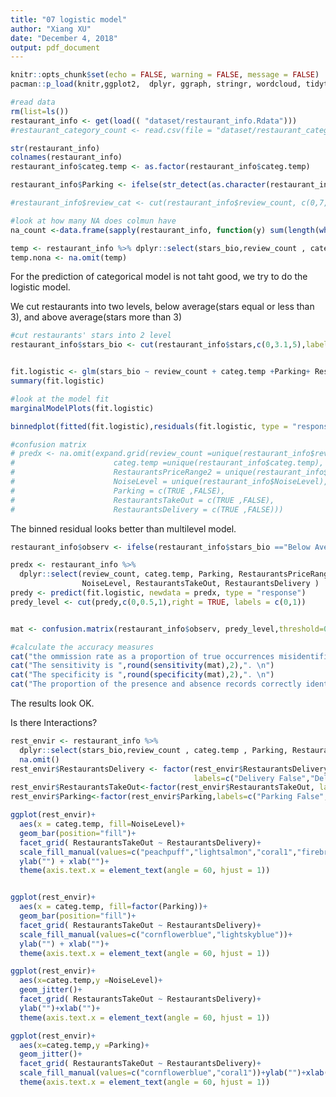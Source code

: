 ```yaml
---
title: "07 logistic model"
author: "Xiang XU"
date: "December 4, 2018"
output: pdf_document
---
```


```r
knitr::opts_chunk$set(echo = FALSE, warning = FALSE, message = FALSE)
pacman::p_load(knitr,ggplot2,  dplyr, ggraph, stringr, wordcloud, tidytext,tidyr,lubridate, widyr,jsonlite,sentimentr, benford.analysis, magrittr,lme4,arm,nnet,mgcv,data.table,car,haven,SDMTools)

```
```r
#read data
rm(list=ls())
restaurant_info <- get(load(( "dataset/restaurant_info.Rdata")))
#restaurant_category_count <- read.csv(file = "dataset/restaurant_category_count.csv")

str(restaurant_info)
colnames(restaurant_info)
restaurant_info$categ.temp <- as.factor(restaurant_info$categ.temp)

restaurant_info$Parking <- ifelse(str_detect(as.character(restaurant_info$BusinessParking),"True") == TRUE,TRUE, FALSE)

#restaurant_info$review_cat <- cut(restaurant_info$review_count, c(0,7,20,60,200,500, 1000,5000,10000),labels = c(1:8))

#look at how many NA does colmun have
na_count <-data.frame(sapply(restaurant_info, function(y) sum(length(which(is.na(y))))))

temp <- restaurant_info %>% dplyr::select(stars_bio,review_count , categ.temp , Parking, RestaurantsPriceRange2, NoiseLevel, RestaurantsTakeOut, RestaurantsDelivery )
temp.nona <- na.omit(temp)
```

For the prediction of categorical model is not taht good, we try to do the logistic model.

We cut restaurants into two levels, below average(stars equal or less than 3), and above average(stars more than 3)
```r
#cut restaurants' stars into 2 level
restaurant_info$stars_bio <- cut(restaurant_info$stars,c(0,3.1,5),labels = c("Below Average","Above Average"))


fit.logistic <- glm(stars_bio ~ review_count + categ.temp +Parking+ RestaurantsPriceRange2 + NoiseLevel +RestaurantsTakeOut +RestaurantsDelivery , data = temp.nona,family = binomial(link = "logit"))
summary(fit.logistic)

#look at the model fit
marginalModelPlots(fit.logistic)

binnedplot(fitted(fit.logistic),residuals(fit.logistic, type = "response"))

#confusion matrix
# predx <- na.omit(expand.grid(review_count =unique(restaurant_info$review_count),
#                      categ.temp =unique(restaurant_info$categ.temp),
#                      RestaurantsPriceRange2 = unique(restaurant_info$RestaurantsPriceRange2) , 
#                      NoiseLevel = unique(restaurant_info$NoiseLevel),
#                      Parking = c(TRUE ,FALSE),
#                      RestaurantsTakeOut = c(TRUE ,FALSE),
#                      RestaurantsDelivery = c(TRUE ,FALSE)))

```


The binned residual looks better than multilevel model.

```r
restaurant_info$observ <- ifelse(restaurant_info$stars_bio =="Below Average",0,1)

predx <- restaurant_info %>% 
  dplyr::select(review_count, categ.temp, Parking, RestaurantsPriceRange2,
                NoiseLevel, RestaurantsTakeOut, RestaurantsDelivery )
predy <- predict(fit.logistic, newdata = predx, type = "response")
predy_level <- cut(predy,c(0,0.5,1),right = TRUE, labels = c(0,1))


mat <- confusion.matrix(restaurant_info$observ, predy_level,threshold=0.5)

#calculate the accuracy measures
cat("the ommission rate as a proportion of true occurrences misidentified", round(omission(mat),2),". \n")
cat("The sensitivity is ",round(sensitivity(mat),2),". \n")
cat("The specificity is ",round(specificity(mat),2),". \n")
cat("The proportion of the presence and absence records correctly identified is ",round(prop.correct(mat),2),".")
```
The results look OK.


Is there Interactions?

```r
rest_envir <- restaurant_info %>% 
  dplyr::select(stars_bio,review_count , categ.temp , Parking, RestaurantsPriceRange2, NoiseLevel, RestaurantsTakeOut, RestaurantsDelivery )%>%
  na.omit()
rest_envir$RestaurantsDelivery <- factor(rest_envir$RestaurantsDelivery, 
                                         labels=c("Delivery False","Delivery True"))
rest_envir$RestaurantsTakeOut<-factor(rest_envir$RestaurantsTakeOut, labels=c("TakeOut False","TakeOut True"))
rest_envir$Parking<-factor(rest_envir$Parking,labels=c("Parking False","Parking True"))
```

```r

ggplot(rest_envir)+
  aes(x = categ.temp, fill=NoiseLevel)+
  geom_bar(position="fill")+
  facet_grid( RestaurantsTakeOut ~ RestaurantsDelivery)+
  scale_fill_manual(values=c("peachpuff","lightsalmon","coral1","firebrick1"))+
  ylab("") + xlab("")+
  theme(axis.text.x = element_text(angle = 60, hjust = 1))


ggplot(rest_envir)+
  aes(x = categ.temp, fill=factor(Parking))+
  geom_bar(position="fill")+
  facet_grid( RestaurantsTakeOut ~ RestaurantsDelivery)+
  scale_fill_manual(values=c("cornflowerblue","lightskyblue"))+
  ylab("") + xlab("")+
  theme(axis.text.x = element_text(angle = 60, hjust = 1))
```

```r
ggplot(rest_envir)+
  aes(x=categ.temp,y =NoiseLevel)+
  geom_jitter()+
  facet_grid( RestaurantsTakeOut ~ RestaurantsDelivery)+
  ylab("")+xlab("")+
  theme(axis.text.x = element_text(angle = 60, hjust = 1))

ggplot(rest_envir)+
  aes(x=categ.temp,y =Parking)+
  geom_jitter()+
  facet_grid( RestaurantsTakeOut ~ RestaurantsDelivery)+
  scale_fill_manual(values=c("cornflowerblue","coral1"))+ylab("")+xlab("")+
  theme(axis.text.x = element_text(angle = 60, hjust = 1))

```

